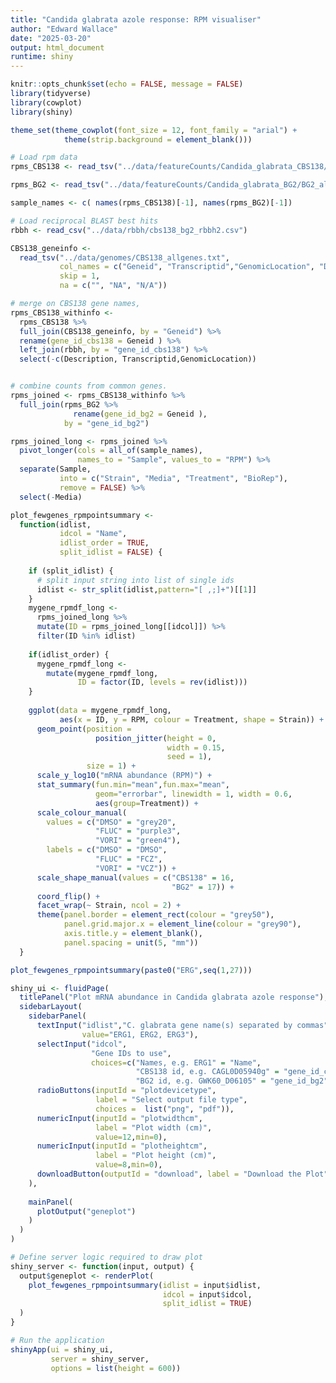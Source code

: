 ```yaml
---
title: "Candida glabrata azole response: RPM visualiser"
author: "Edward Wallace"
date: "2025-03-20"
output: html_document
runtime: shiny
---
```


```r
knitr::opts_chunk$set(echo = FALSE, message = FALSE)
library(tidyverse)
library(cowplot)
library(shiny)

theme_set(theme_cowplot(font_size = 12, font_family = "arial") +
            theme(strip.background = element_blank()))
```

```r
# Load rpm data
rpms_CBS138 <- read_tsv("../data/featureCounts/Candida_glabrata_CBS138/CBS138_all_conditions_rpm.tab")

rpms_BG2 <- read_tsv("../data/featureCounts/Candida_glabrata_BG2/BG2_all_conditions_rpm.tab")

sample_names <- c( names(rpms_CBS138)[-1], names(rpms_BG2)[-1])

# Load reciprocal BLAST best hits
rbbh <- read_csv("../data/rbbh/cbs138_bg2_rbbh2.csv")

CBS138_geneinfo <- 
  read_tsv("../data/genomes/CBS138_allgenes.txt",
           col_names = c("Geneid", "Transcriptid","GenomicLocation", "Description", "Name"),
           skip = 1,
           na = c("", "NA", "N/A"))

# merge on CBS138 gene names,
rpms_CBS138_withinfo <- 
  rpms_CBS138 %>%
  full_join(CBS138_geneinfo, by = "Geneid") %>%
  rename(gene_id_cbs138 = Geneid ) %>%
  left_join(rbbh, by = "gene_id_cbs138") %>%
  select(-c(Description, Transcriptid,GenomicLocation))


# combine counts from common genes.
rpms_joined <- rpms_CBS138_withinfo %>%
  full_join(rpms_BG2 %>%
              rename(gene_id_bg2 = Geneid ),
            by = "gene_id_bg2")

rpms_joined_long <- rpms_joined %>% 
  pivot_longer(cols = all_of(sample_names),
               names_to = "Sample", values_to = "RPM") %>%
  separate(Sample, 
           into = c("Strain", "Media", "Treatment", "BioRep"),
           remove = FALSE) %>%
  select(-Media)
```


```r

plot_fewgenes_rpmpointsummary <- 
  function(idlist,
           idcol = "Name",
           idlist_order = TRUE,
           split_idlist = FALSE) {
    
    if (split_idlist) {
      # split input string into list of single ids
      idlist <- str_split(idlist,pattern="[ ,;]+")[[1]]
    }
    mygene_rpmdf_long <-
      rpms_joined_long %>%
      mutate(ID = rpms_joined_long[[idcol]]) %>%
      filter(ID %in% idlist)
    
    if(idlist_order) {
      mygene_rpmdf_long <- 
        mutate(mygene_rpmdf_long, 
               ID = factor(ID, levels = rev(idlist)))
    }
    
    ggplot(data = mygene_rpmdf_long,
           aes(x = ID, y = RPM, colour = Treatment, shape = Strain)) +
      geom_point(position = 
                   position_jitter(height = 0, 
                                   width = 0.15, 
                                   seed = 1),
                 size = 1) + 
      scale_y_log10("mRNA abundance (RPM)") +
      stat_summary(fun.min="mean",fun.max="mean",
                   geom="errorbar", linewidth = 1, width = 0.6,
                   aes(group=Treatment)) +
      scale_colour_manual(
        values = c("DMSO" = "grey20",
                   "FLUC" = "purple3",
                   "VORI" = "green4"),
        labels = c("DMSO" = "DMSO",
                   "FLUC" = "FCZ",
                   "VORI" = "VCZ")) +
      scale_shape_manual(values = c("CBS138" = 16,
                                    "BG2" = 17)) +
      coord_flip() +
      facet_wrap(~ Strain, ncol = 2) +
      theme(panel.border = element_rect(colour = "grey50"),
            panel.grid.major.x = element_line(colour = "grey90"),
            axis.title.y = element_blank(),
            panel.spacing = unit(5, "mm"))
  }

```

```r
plot_fewgenes_rpmpointsummary(paste0("ERG",seq(1,27)))

```


```r
shiny_ui <- fluidPage(
  titlePanel("Plot mRNA abundance in Candida glabrata azole response"),
  sidebarLayout(
    sidebarPanel(
      textInput("idlist","C. glabrata gene name(s) separated by commas",
                value="ERG1, ERG2, ERG3"),
      selectInput("idcol",
                  "Gene IDs to use",
                  choices=c("Names, e.g. ERG1" = "Name",
                            "CBS138 id, e.g. CAGL0D05940g" = "gene_id_cbs138",
                            "BG2 id, e.g. GWK60_D06105" = "gene_id_bg2")),
      radioButtons(inputId = "plotdevicetype", 
                   label = "Select output file type",  
                   choices =  list("png", "pdf")),
      numericInput(inputId = "plotwidthcm",
                   label = "Plot width (cm)",
                   value=12,min=0),
      numericInput(inputId = "plotheightcm",
                   label = "Plot height (cm)",
                   value=8,min=0),
      downloadButton(outputId = "download", label = "Download the Plot" )
    ),
    
    mainPanel(
      plotOutput("geneplot")
    )
  )
)

# Define server logic required to draw plot
shiny_server <- function(input, output) {
  output$geneplot <- renderPlot(
    plot_fewgenes_rpmpointsummary(idlist = input$idlist,
                                  idcol = input$idcol,
                                  split_idlist = TRUE)
  )
}

# Run the application 
shinyApp(ui = shiny_ui,
         server = shiny_server,
         options = list(height = 600))
```
